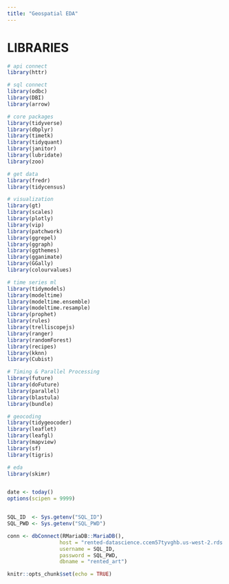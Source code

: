 ```yaml
---
title: "Geospatial EDA"
---
```


# LIBRARIES
```r
# api connect
library(httr)

# sql connect
library(odbc)
library(DBI)
library(arrow)

# core packages
library(tidyverse)
library(dbplyr)
library(timetk)
library(tidyquant)
library(janitor)
library(lubridate)
library(zoo)

# get data
library(fredr)
library(tidycensus)

# visualization
library(gt)
library(scales)
library(plotly)
library(vip)
library(patchwork)
library(ggrepel)
library(ggraph)
library(ggthemes)
library(gganimate)
library(GGally)
library(colourvalues)

# time series ml
library(tidymodels)
library(modeltime)
library(modeltime.ensemble)
library(modeltime.resample)
library(prophet)
library(rules)
library(trelliscopejs)
library(ranger)
library(randomForest)
library(recipes)
library(kknn)
library(Cubist)

# Timing & Parallel Processing
library(future)
library(doFuture)
library(parallel)
library(blastula)
library(bundle)

# geocoding
library(tidygeocoder)
library(leaflet)
library(leafgl)
library(mapview)
library(sf)
library(tigris)

# eda
library(skimr)


date <- today()
options(scipen = 9999)


SQL_ID  <- Sys.getenv("SQL_ID")
SQL_PWD <- Sys.getenv("SQL_PWD")

conn <- dbConnect(RMariaDB::MariaDB(),
                 host = "rented-datascience.ccem57tyvghb.us-west-2.rds.amazonaws.com",
                 username = SQL_ID,
                 password = SQL_PWD,
                 dbname = "rented_art")

knitr::opts_chunk$set(echo = TRUE)
```






























































































